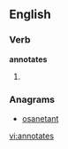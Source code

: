 
==English==

===Verb===
'''annotates'''

# {{third-person singular of|[[annotate]]}}

===Anagrams===
* [[osanetant#English|osanetant]]

[[vi:annotates]]